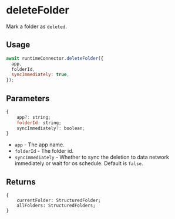 # deleteFolder

Mark a folder as `deleted`.

## Usage
```js
await runtimeConnector.deleteFolder({
  app,
  folderId,
  syncImmediately: true,
});
```

## Parameters
```js
{
    app?: string;
    folderId: string;
    syncImmediately?: boolean;
}
```
- `app` - The app name.
- `folderId` - The folder id.
- `syncImmediately` - Whether to sync the deletion to data network immediately or wait for os schedule. Default is `false`.

## Returns
```
{
    currentFolder: StructuredFolder;
    allFolders: StructuredFolders;
}
```
